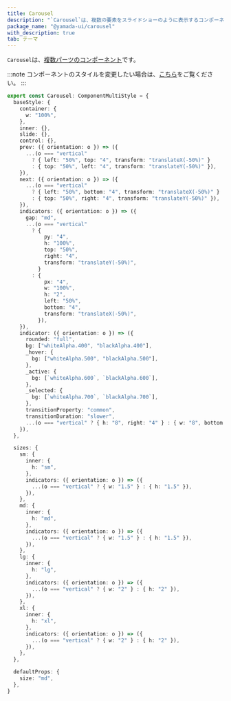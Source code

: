 ```yaml
---
title: Carousel
description: "`Carousel`は、複数の要素をスライドショーのように表示するコンポーネントです。"
package_name: "@yamada-ui/carousel"
with_description: true
tab: テーマ
---
```


`Carousel`は、[複数パーツのコンポーネント](/styled-system/theming/component-style#複数パーツのコンポーネント)です。

:::note
コンポーネントのスタイルを変更したい場合は、[こちら](/styled-system/theming/customize-theme#コンポーネントのスタイルを変更する)をご覧ください。
:::

```ts
export const Carousel: ComponentMultiStyle = {
  baseStyle: {
    container: {
      w: "100%",
    },
    inner: {},
    slide: {},
    control: {},
    prev: ({ orientation: o }) => ({
      ...(o === "vertical"
        ? { left: "50%", top: "4", transform: "translateX(-50%)" }
        : { top: "50%", left: "4", transform: "translateY(-50%)" }),
    }),
    next: ({ orientation: o }) => ({
      ...(o === "vertical"
        ? { left: "50%", bottom: "4", transform: "translateX(-50%)" }
        : { top: "50%", right: "4", transform: "translateY(-50%)" }),
    }),
    indicators: ({ orientation: o }) => ({
      gap: "md",
      ...(o === "vertical"
        ? {
            py: "4",
            h: "100%",
            top: "50%",
            right: "4",
            transform: "translateY(-50%)",
          }
        : {
            px: "4",
            w: "100%",
            h: "2",
            left: "50%",
            bottom: "4",
            transform: "translateX(-50%)",
          }),
    }),
    indicator: ({ orientation: o }) => ({
      rounded: "full",
      bg: ["whiteAlpha.400", "blackAlpha.400"],
      _hover: {
        bg: ["whiteAlpha.500", "blackAlpha.500"],
      },
      _active: {
        bg: [`whiteAlpha.600`, `blackAlpha.600`],
      },
      _selected: {
        bg: [`whiteAlpha.700`, `blackAlpha.700`],
      },
      transitionProperty: "common",
      transitionDuration: "slower",
      ...(o === "vertical" ? { h: "8", right: "4" } : { w: "8", bottom: "4" }),
    }),
  },

  sizes: {
    sm: {
      inner: {
        h: "sm",
      },
      indicators: ({ orientation: o }) => ({
        ...(o === "vertical" ? { w: "1.5" } : { h: "1.5" }),
      }),
    },
    md: {
      inner: {
        h: "md",
      },
      indicators: ({ orientation: o }) => ({
        ...(o === "vertical" ? { w: "1.5" } : { h: "1.5" }),
      }),
    },
    lg: {
      inner: {
        h: "lg",
      },
      indicators: ({ orientation: o }) => ({
        ...(o === "vertical" ? { w: "2" } : { h: "2" }),
      }),
    },
    xl: {
      inner: {
        h: "xl",
      },
      indicators: ({ orientation: o }) => ({
        ...(o === "vertical" ? { w: "2" } : { h: "2" }),
      }),
    },
  },

  defaultProps: {
    size: "md",
  },
}
```
